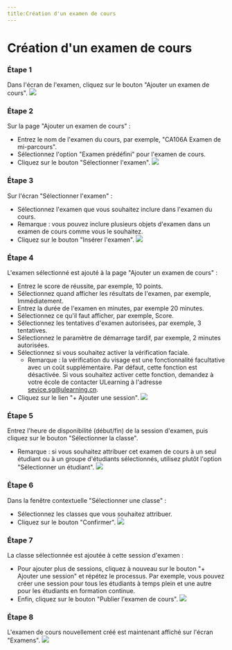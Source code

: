 ```yaml
--- 
title:Création d'un examen de cours
--- 
```




# Création d'un examen de cours 
 
 ### Étape 1 
 Dans l'écran de l'examen, cliquez sur le bouton "Ajouter un examen de cours". 
 ![]( /img/ulearning/teacher/exam13.png) 
 
 ### Étape 2 
 Sur la page "Ajouter un examen de cours" : 
 - Entrez le nom de l'examen du cours, par exemple, "CA106A Examen de mi-parcours". 
 - Sélectionnez l'option "Examen prédéfini" pour l'examen de cours. 
 - Cliquez sur le bouton "Sélectionner l'examen". 
 ![]( /img/ulearning/teacher/exam14.png) 
 
 ### Étape 3 
 Sur l'écran "Sélectionner l'examen" : 
 - Sélectionnez l'examen que vous souhaitez inclure dans l'examen du cours. 
 - Remarque : vous pouvez inclure plusieurs objets d'examen dans un examen de cours comme vous le souhaitez. 
 - Cliquez sur le bouton "Insérer l'examen". 
 ![]( /img/ulearning/teacher/exam15.png) 
 
 ### Étape 4 
 L'examen sélectionné est ajouté à la page "Ajouter un examen de cours" : 
 - Entrez le score de réussite, par exemple, 10 points. 
 - Sélectionnez quand afficher les résultats de l'examen, par exemple, Immédiatement. 
 - Entrez la durée de l'examen en minutes, par exemple 20 minutes. 
 - Sélectionnez ce qu'il faut afficher, par exemple, Score. 
 - Sélectionnez les tentatives d'examen autorisées, par exemple, 3 tentatives. 
 - Sélectionnez le paramètre de démarrage tardif, par exemple, 2 minutes autorisées. 
 - Sélectionnez si vous souhaitez activer la vérification faciale. 
     - Remarque : la vérification du visage est une fonctionnalité facultative avec un coût supplémentaire. Par défaut, cette fonction est désactivée. Si vous souhaitez activer cette fonction, demandez à votre école de contacter ULearning à l'adresse sevice.sg@ulearning.cn. 
 - Cliquez sur le lien "+ Ajouter une session". 
 ![]( /img/ulearning/teacher/exam16.png) 
 
 ### Étape 5 
 Entrez l'heure de disponibilité (début/fin) de la session d'examen, puis cliquez sur le bouton "Sélectionner la classe". 
 - Remarque : si vous souhaitez attribuer cet examen de cours à un seul étudiant ou à un groupe d'étudiants sélectionnés, utilisez plutôt l'option "Sélectionner un étudiant". 
 ![]( /img/ulearning/teacher/exam17.png) 
 
 ### Étape 6 
 Dans la fenêtre contextuelle "Sélectionner une classe" : 
 - Sélectionnez les classes que vous souhaitez attribuer. 
 - Cliquez sur le bouton "Confirmer". 
 ![]( /img/ulearning/teacher/exam18.png) 
 
 ### Étape 7 
 La classe sélectionnée est ajoutée à cette session d'examen : 
 - Pour ajouter plus de sessions, cliquez à nouveau sur le bouton "+ Ajouter une session" et répétez le processus. Par exemple, vous pouvez créer une session pour tous les étudiants à temps plein et une autre pour les étudiants en formation continue. 
 - Enfin, cliquez sur le bouton "Publier l'examen de cours". 
 ![]( /img/ulearning/teacher/exam19.png) 
 
 ### Étape 8 
 L'examen de cours nouvellement créé est maintenant affiché sur l'écran "Examens". 
 ![]( /img/ulearning/teacher/exam20.png)
